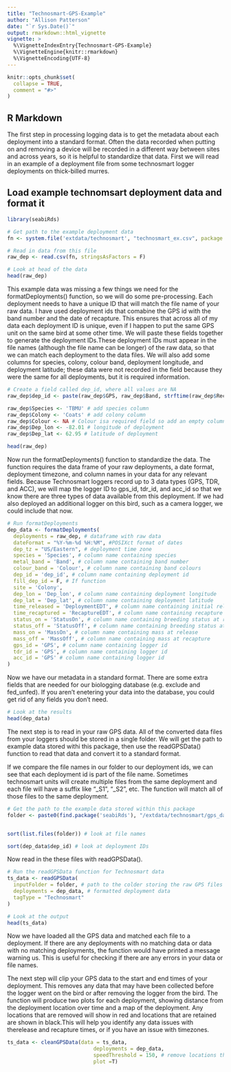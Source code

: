```yaml
---
title: "Technosmart-GPS-Example"
author: "Allison Patterson"
date: "`r Sys.Date()`"
output: rmarkdown::html_vignette
vignette: >
  %\VignetteIndexEntry{Technosmart-GPS-Example}
  %\VignetteEngine{knitr::rmarkdown}
  %\VignetteEncoding{UTF-8}
---
```


```r
knitr::opts_chunk$set(
  collapse = TRUE,
  comment = "#>"
)
```

## R Markdown

The first step in processing logging data is to get the metadata about each deployment into a standard format. Often the data recorded when putting on and removing a device will be recorded in a different way between sites and across years, so it is helpful to standardize that data. First we will read in an example of a deployment file from some technosmart logger deployments on thick-billed murres.

## Load example technomsart deployment data and format it

```r

library(seabiRds)

# Get path to the example deployment data
fn <- system.file('extdata/technosmart', "technosmart_ex.csv", package = "seabiRds", mustWork = T)

# Read in data from this file
raw_dep <- read.csv(fn, stringsAsFactors = F)

# Look at head of the data
head(raw_dep)

```

This example data was missing a few things we need for the formatDeployments() function, so we will do some pre-processing. Each deployment needs to have a unique ID that will match the file name of your raw data. I have used deployment ids that comabine the GPS id with the band number and the date of recapture. This ensures that across all of my data each deployment ID is unique, even if I happen to put the same GPS unit on the same bird at some other time. We will paste these fields together to generate the deployment IDs.These deployment IDs must appear in the file names (although the file name can be longer) of the raw data, so that we can match each deployment to the data files. We will also add some columns for species, colony, colour band, deployment longitude, and deployment latitude; these data were not recorded in the field because they were the same for all deployments, but it is required information.  


```r


# Create a field called dep_id, where all values are NA
raw_dep$dep_id <- paste(raw_dep$GPS, raw_dep$Band, strftime(raw_dep$RecaptureEDT, '%Y%m%d'))

raw_dep$Species <- 'TBMU' # add species column
raw_dep$Colony <- 'Coats' # add colony column
raw_dep$Colour <- NA # Colour isa required field so add an empty column
raw_dep$Dep_lon <- -82.01 # longitude of deployment
raw_dep$Dep_lat <- 62.95 # latitude of deployment

head(raw_dep)

```

Now run the formatDeployments() function to standardize the data. The function requires the data frame of your raw deployments, a date format, deployment timezone, and column names in your data for any relevant fields. Because Technosmart loggers record up to 3 data types (GPS, TDR, and ACC), we will map the logger ID to gps_id, tdr_id, and acc_id so that we know there are three types of data available from this deployment. If we had also deployed an additional logger on this bird, such as a camera logger, we could include that now.


```r

# Run formatDeployments
dep_data <- formatDeployments(
  deployments = raw_dep, # dataframe with raw data
  dateFormat = "%Y-%m-%d %H:%M", #POSIXct format of dates
  dep_tz = "US/Eastern", # deployment time zone
  species = 'Species', # column name containing species
  metal_band = 'Band', # column name containing band number
  colour_band = 'Colour', # column name containing band colours
  dep_id = 'dep_id', # column name containing deployment id
  fill_dep_id = F, # If function 
  site = 'Colony',
  dep_lon = 'Dep_lon', # column name containing deployment longitude
  dep_lat = 'Dep_lat', # column name containing deployment latitude
  time_released = 'DeploymentEDT', # column name containing initial release time
  time_recaptured = 'RecaptureEDT', # column name containing recapture time
  status_on = 'StatusOn', # column name containing breeding status at release
  status_off = 'StatusOff', # column name containing breeding status at recapture
  mass_on = 'MassOn', # column name containing mass at release
  mass_off = 'MassOff', # column name containing mass at recapture
  gps_id = 'GPS', # column name containing logger id
  tdr_id = 'GPS', # column name containing logger id
  acc_id = 'GPS' # column name containing logger id
)

```

Now we have our metadata in a standard format. There are some extra fields that are needed for our biologging database (e.g. exclude and fed_unfed). If you aren't enetering your data into the database, you could get rid of any fields you don't need.

```r

# Look at the results
head(dep_data)

```

The next step is to read in your raw GPS data. All of the converted data files from your loggers should be stored in a single folder. We will get the path to example data stored withi this package, then use the readGPSData() function to read that data and convert it to a standard format.

If we compare the file names in our folder to our deployment ids, we can see that each deployment id is part of the file name. Sometimes technosmart units will create multiple files from the same deployment and each file will have a suffix like "_S1", "_S2", etc. The function will match all of those files to the same deployment.


```r

# Get the path to the example data stored within this package
folder <- paste0(find.package('seabiRds'), "/extdata/technosmart/gps_data")


sort(list.files(folder)) # look at file names

sort(dep_data$dep_id) # look at deployment IDs

```

Now read in the these files with readGPSData().

```r
# Run the readGPSData function for Technosmart data
ts_data <- readGPSData(
  inputFolder = folder, # path to the colder storing the raw GPS files
  deployments = dep_data, # formatted deployment data
  tagType = "Technosmart"
)

# Look at the output
head(ts_data)

```

Now we have loaded all the GPS data and matched each file to a deployment. If there are any deployments with no matching data or data with no matching deployments, the function would have printed a message warning us. This is useful for checking if there are any errors in your data or file names. 

The next step will clip your GPS data to the start and end times of your deployment. This removes any data that may have been collected before the logger went on the bird or after removing the logger from the bird. The function will produce two plots for each deployment, showing distance from the deployment location over time and a map of the deployment. Any locations that are removed will show in red and locations that are retained are shown in black.This will help you identify any data issues with therelease and recapture times, or if you have an issue with timezones.

```r

ts_data <- cleanGPSData(data = ts_data,
                            deployments = dep_data,
                            speedThreshold = 150, # remove locations that require the bird to travel faster than 150 km/hr
                            plot =T)


```
